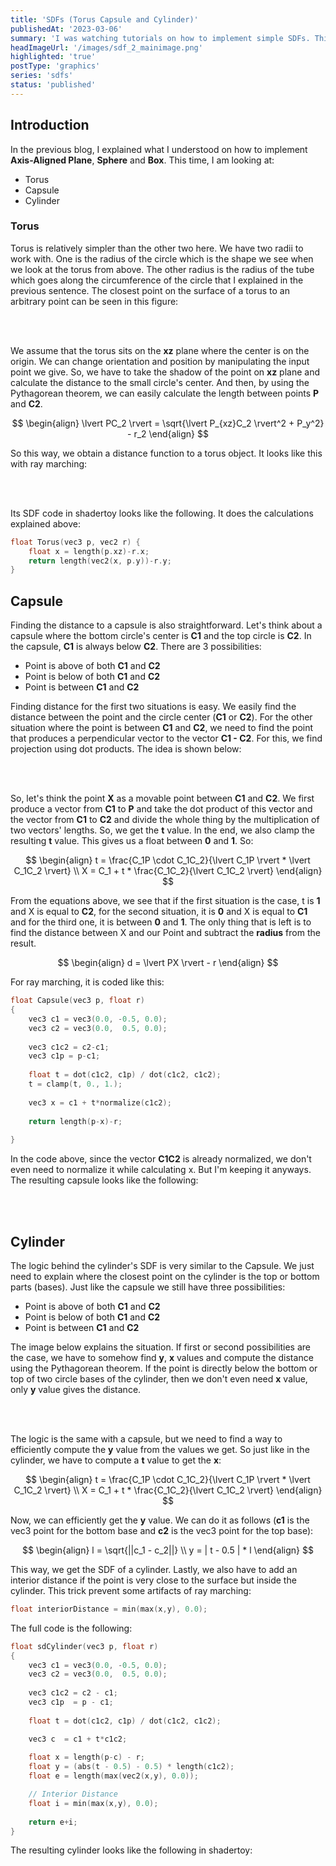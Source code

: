 ```yaml
---
title: 'SDFs (Torus Capsule and Cylinder)'
publishedAt: '2023-03-06'
summary: 'I was watching tutorials on how to implement simple SDFs. This time, I am explaining how I implemented Torus, Capsule and Cylinder'
headImageUrl: '/images/sdf_2_mainimage.png'
highlighted: 'true'
postType: 'graphics'
series: 'sdfs'
status: 'published'
---
```


## Introduction

In the previous blog, I explained what I understood on how to implement **Axis-Aligned Plane**, **Sphere** and **Box**.
This time, I am looking at:

-   Torus
-   Capsule
-   Cylinder

### Torus

Torus is relatively simpler than the other two here. We have two radii to work with. One is the radius of the circle which
is the shape we see when we look at the torus from above. The other radius is the radius of the tube which goes along the circumference
of the circle that I explained in the previous sentence. The closest point on the surface of a torus to an arbitrary point can be seen
in this figure:

<br/>
<ApiImage alt="sdf_torus" src="/images/sdf_torus.png" heigth="100%" width="100%" caption="Closest Distance to a Torus"/>
<br/>


We assume that the torus sits on the **xz** plane where the center is on the origin. We can change orientation and position by manipulating
the input point we give. So, we have to take the shadow of the point on **xz** plane and calculate the distance to the small circle's center. And then,
by using the Pythagorean theorem, we can easily calculate the length between points **P** and **C2**.

$$
\begin{align}
        \lvert PC_2 \rvert = \sqrt{\lvert P_{xz}C_2 \rvert^2 + P_y^2} - r_2
\end{align}
$$

So this way, we obtain a distance function to a torus object. It looks like this with ray marching:

<br/>
<ApiImage alt="sdf_torus" src="/images/sdf_torus_shadertoy.png" heigth="100%" width="100%" caption="Torus object"/>
<br/>

Its SDF code in shadertoy looks like the following. It does the calculations explained above:

```cpp
float Torus(vec3 p, vec2 r) {
	float x = length(p.xz)-r.x;
    return length(vec2(x, p.y))-r.y;
}
```

## Capsule

Finding the distance to a capsule is also straightforward. Let's think about a capsule where the bottom circle's center is **C1** and
the top circle is **C2**. In the capsule, **C1** is always below **C2**. There are 3 possibilities:

-   Point is above of both **C1** and **C2**
-   Point is below of both **C1** and **C2**
-   Point is between **C1** and **C2**

Finding distance for the first two situations is easy. We easily find the distance between the point and the circle center (**C1** or **C2**).
For the other situation where the point is between **C1** and **C2**, we need to find the point that produces a perpendicular vector
to the vector **C1 - C2**. For this, we find projection using dot products. The idea is shown below:

<br/>
<ApiImage alt="sdf_capsule" src="/images/sdf_capsule.png" heigth="100%" width="100%" caption="Closest Distance to a Capsule"/>
<br/>

So, let's think the point **X** as a movable point between **C1** and **C2**. We first produce a vector from **C1** to **P** and
take the dot product of this vector and the vector from **C1** to **C2** and divide the whole thing by the multiplication of two vectors'
lengths. So, we get the **t** value. In the end, we also clamp the resulting **t** value. This gives us a float between **0** and **1**. So:

$$
\begin{align}
        t = \frac{C_1P \cdot C_1C_2}{\lvert C_1P \rvert * \lvert C_1C_2 \rvert} \\
        X = C_1 + t * \frac{C_1C_2}{\lvert C_1C_2 \rvert}
\end{align}
$$

From the equations above, we see that if the first situation is the case, t is **1** and X is equal to **C2**, for the second situation, it is **0**  and 
X is equal to **C1** and for the third one, it is between **0** and **1**. The only thing that is left is to find the distance between X and our Point and
subtract the **radius** from the result.

$$
\begin{align}
        d = \lvert PX \rvert - r
\end{align}
$$

For ray marching, it is coded like this:

```cpp
float Capsule(vec3 p, float r)
{
    vec3 c1 = vec3(0.0, -0.5, 0.0);
    vec3 c2 = vec3(0.0,  0.5, 0.0);
    
	vec3 c1c2 = c2-c1;
    vec3 c1p = p-c1;
    
    float t = dot(c1c2, c1p) / dot(c1c2, c1c2);
    t = clamp(t, 0., 1.);
    
    vec3 x = c1 + t*normalize(c1c2);
    
    return length(p-x)-r;
    
}
```

In the code above, since the vector **C1C2** is already normalized, we don't even need to normalize it while calculating x. But I'm keeping it
anyways. The resulting capsule looks like the following:


<br/>
<ApiImage alt="sdf_capsule" src="/images/sdf_capsule_shadertoy.png" heigth="100%" width="100%" caption="Capsule Object"/>
<br/>


## Cylinder

The logic behind the cylinder's SDF is very similar to the Capsule. We just need to explain where the closest point on the cylinder is the top or bottom
parts (bases). Just like the capsule we still have three possibilities:


-   Point is above of both **C1** and **C2**
-   Point is below of both **C1** and **C2**
-   Point is between **C1** and **C2**

The image below explains the situation. If first or second possibilities are the case, we have to somehow find **y**, **x** values and compute the distance using the Pythagorean theorem.
If the point is directly below the bottom or top of two circle bases of the cylinder, then we don't even need **x** value, only **y** value gives the distance.

<br/>
<ApiImage alt="sdf_cylinder" src="/images/sdf_Cylinder.png" heigth="100%" width="100%" caption="Closest distance to a Cylinder"/>
<br/>

The logic is the same with a capsule, but we need to find a way to efficiently compute the **y** value from the values we get. So just like in the cylinder, we have to compute a
**t** value to get the **x**:

$$
\begin{align}
        t = \frac{C_1P \cdot C_1C_2}{\lvert C_1P \rvert * \lvert C_1C_2 \rvert} \\
        X = C_1 + t * \frac{C_1C_2}{\lvert C_1C_2 \rvert}
\end{align}
$$

Now, we can efficiently get the **y** value. We can do it as follows (**c1** is the vec3 point for the bottom base and **c2** is the vec3 point for the top base):

$$
\begin{align}
        l = \sqrt{||c_1 - c_2||} \\
        y = | t - 0.5 | * l
\end{align}
$$

This way, we get the SDF of a cylinder. Lastly, we also have to add an interior distance if the point is very close to the surface but inside the cylinder. This trick
prevent some artifacts of ray marching:

```cpp
float interiorDistance = min(max(x,y), 0.0);
```

The full code is the following:

```cpp
float sdCylinder(vec3 p, float r)
{
    vec3 c1 = vec3(0.0, -0.5, 0.0);
    vec3 c2 = vec3(0.0,  0.5, 0.0);
    
    vec3 c1c2 = c2 - c1;
    vec3 c1p  = p - c1;
    
    float t = dot(c1c2, c1p) / dot(c1c2, c1c2);

    vec3 c  = c1 + t*c1c2;
    
    float x = length(p-c) - r;
    float y = (abs(t - 0.5) - 0.5) * length(c1c2);
    float e = length(max(vec2(x,y), 0.0));

    // Interior Distance
    float i = min(max(x,y), 0.0);
    
    return e+i;    
}
```

The resulting cylinder looks like the following in shadertoy:

<br/>
<ApiImage alt="sdf_cylinder" src="/images/sdf_cylinder_shadertoy.png" heigth="100%" width="100%" caption="Cylinder Object"/>
<br/>